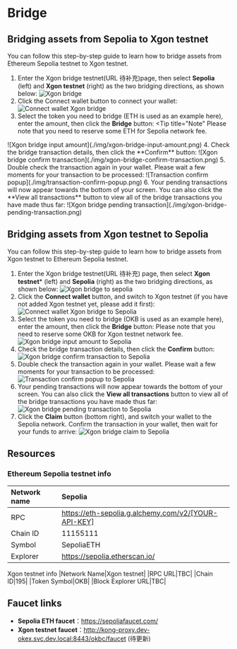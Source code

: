 # Bridge
## Bridging assets from Sepolia to Xgon testnet
You can follow this step-by-step guide to learn how to bridge assets from Ethereum Sepolia testnet to Xgon testnet.
1. Enter the Xgon bridge testnet(URL 待补充)page, then select **Sepolia** (left) and **Xgon testnet** (right) as the two bridging directions, as shown below:
![Xgon bridge](./img/xgon-bridge.png)
2. Click the Connect wallet button to connect your wallet:
![Connect wallet Xgon bridge](./img/connect-wallet-xgon-bridge.png)
3. Select the token you need to bridge (ETH is used as an example here), enter the amount, then click the **Bridge** button:
<Tip title="Note" Please note that you need to reserve some ETH for Sepolia network fee.
</Tip>
![Xgon bridge input amount](./img/xgon-bridge-input-amount.png)
4. Check the bridge transaction details, then click the **Confirm** button:
![Xgon bridge confirm transaction](./img/xgon-bridge-confirm-transaction.png)
5. Double check the transaction again in your wallet. Please wait a few moments for your transaction to be processed:
![Transaction confirm popup](./img/transaction-confirm-popup.png)
6. Your pending transactions will now appear towards the bottom of your screen. You can also click the **View all transactions** button to view all of the bridge transactions you have made thus far:
![Xgon bridge pending transaction](./img/xgon-bridge-pending-transaction.png)

## Bridging assets from Xgon testnet to Sepolia
You can follow this step-by-step guide to learn how to bridge assets from Xgon testnet to Ethereum Sepolia testnet.
1. Enter the Xgon bridge testnet(URL 待补充) page, then select **Xgon testnet*** (left) and **Sepolia** (right) as the two bridging directions, as shown below:
![Xgon bridge to sepolia](./img/xgon-bridge-to-sepolia.png)
2. Click the **Connect wallet** button, and switch to Xgon testnet (if you have not added Xgon testnet yet, please add it first):
![Connect wallet Xgon bridge to Sepolia](./img/connect-wallet-xgon-bridge-to-sepolia.png)
3. Select the token you need to bridge (OKB is used as an example here), enter the amount, then click the **Bridge** button:
<Tip title="Note">Please note that you need to reserve some OKB for Xgon testnet network fee.</Tip>
![Xgon bridge input amount to Sepolia](./img/xgon-bridge-input-amount-to-sepolia.png)
4. Check the bridge transaction details, then click the **Confirm** button:
![Xgon bridge confirm transaction to Sepolia](./img/xgon-bridge-confirm-transaction-to-sepolia.png)
5. Double check the transaction again in your wallet. Please wait a few moments for your transaction to be processed:
![Transaction confirm popup to Sepolia](./img/transaction-confirm-popup-to-sepolia.png)
6. Your pending transactions will now appear towards the bottom of your screen. You can also click the **View all transactions** button to view all of the bridge transactions you have made thus far:
![Xgon bridge pending transaction to Sepolia](./img/xgon-bridge-pending-transaction-to-sepolia.png)
7. Click the **Claim** button (bottom right), and switch your wallet to the Sepolia network. Confirm the transaction in your wallet, then wait for your funds to arrive:
![Xgon bridge claim to Sepolia](./img/xgon-bridge-claim-to-sepolia.png)

## Resources
### Ethereum Sepolia testnet info
|Network name|Sepolia|
|:----|:----|
|RPC|https://eth-sepolia.g.alchemy.com/v2/[YOUR-API-KEY]|
|Chain ID|11155111|
|Symbol|SepoliaETH|
|Explorer|https://sepolia.etherscan.io/|

Xgon testnet info
|Network Name|Xgon testnet|
|RPC URL|TBC|
|Chain ID|195|
|Token Symbol|OKB|
|Block Explorer URL|TBC|

 ## Faucet links
* **Sepolia ETH faucet**：https://sepoliafaucet.com/
* **Xgon testnet faucet**：http://kong-proxy.dev-okex.svc.dev.local:8443/okbc/faucet (待更新)
